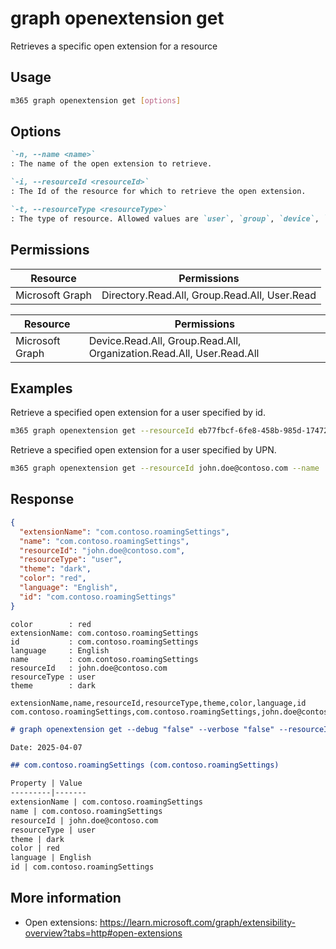 
# graph openextension get

Retrieves a specific open extension for a resource

## Usage

```sh
m365 graph openextension get [options]
```

## Options

```md definition-list
`-n, --name <name>`
: The name of the open extension to retrieve.

`-i, --resourceId <resourceId>`
: The Id of the resource for which to retrieve the open extension.

`-t, --resourceType <resourceType>`
: The type of resource. Allowed values are `user`, `group`, `device`, `organization`.
```

<Global />

## Permissions
<Tabs>
  <TabItem value="Delegated">

  | Resource        | Permissions                                   |
  |-----------------|-----------------------------------------------|
  | Microsoft Graph | Directory.Read.All, Group.Read.All, User.Read |

  </TabItem>
  <TabItem value="Application">

  | Resource        | Permissions                                                           |
  |-----------------|-----------------------------------------------------------------------|
  | Microsoft Graph | Device.Read.All, Group.Read.All, Organization.Read.All, User.Read.All |

  </TabItem>
</Tabs>

## Examples

Retrieve a specified open extension for a user specified by id.

```sh
m365 graph openextension get --resourceId eb77fbcf-6fe8-458b-985d-1747284793bc --name 'com.contoso.roamingSettings' --resourceType user
```

Retrieve a specified open extension for a user specified by UPN.

```sh
m365 graph openextension get --resourceId john.doe@contoso.com --name 'com.contoso.roamingSettings' --resourceType user
```

## Response

<Tabs>
  <TabItem value="JSON">

  ```json
  {
    "extensionName": "com.contoso.roamingSettings",
    "name": "com.contoso.roamingSettings",
    "resourceId": "john.doe@contoso.com",
    "resourceType": "user",
    "theme": "dark",
    "color": "red",
    "language": "English",
    "id": "com.contoso.roamingSettings"
  }
  ```

  </TabItem>
  <TabItem value="Text">

  ```text
  color        : red
  extensionName: com.contoso.roamingSettings
  id           : com.contoso.roamingSettings
  language     : English
  name         : com.contoso.roamingSettings
  resourceId   : john.doe@contoso.com
  resourceType : user
  theme        : dark
  ```

  </TabItem>
  <TabItem value="CSV">

  ```csv
  extensionName,name,resourceId,resourceType,theme,color,language,id
  com.contoso.roamingSettings,com.contoso.roamingSettings,john.doe@contoso.com,user,dark,red,English,com.contoso.roamingSettings
  ```

  </TabItem>
  <TabItem value="Markdown">

  ```md
  # graph openextension get --debug "false" --verbose "false" --resourceId "john.doe@contoso.com" --resourceType "user" --name "com.contoso.roamingSettings"

  Date: 2025-04-07

  ## com.contoso.roamingSettings (com.contoso.roamingSettings)

  Property | Value
  ---------|-------
  extensionName | com.contoso.roamingSettings
  name | com.contoso.roamingSettings
  resourceId | john.doe@contoso.com
  resourceType | user
  theme | dark
  color | red
  language | English
  id | com.contoso.roamingSettings
  ```
  
  </TabItem>
</Tabs>

## More information

- Open extensions: https://learn.microsoft.com/graph/extensibility-overview?tabs=http#open-extensions
